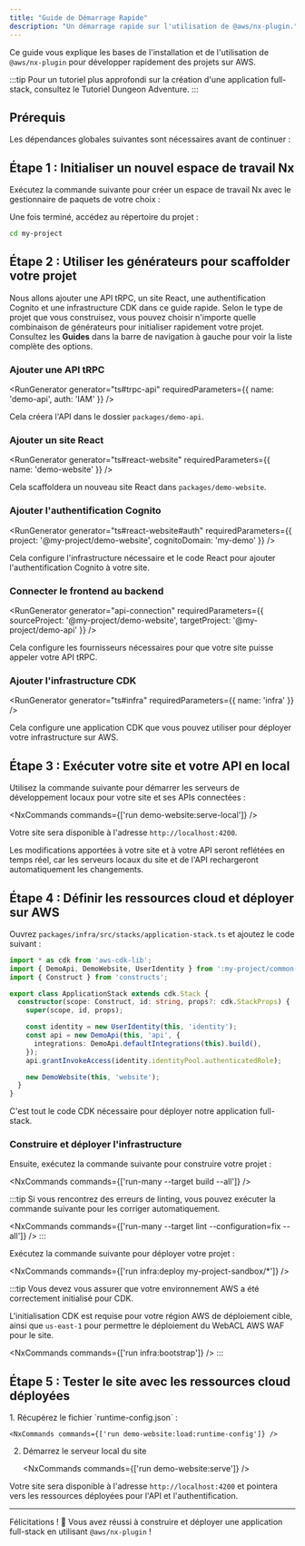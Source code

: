 ```yaml
---
title: "Guide de Démarrage Rapide"
description: "Un démarrage rapide sur l'utilisation de @aws/nx-plugin."
---
```





Ce guide vous explique les bases de l'installation et de l'utilisation de `@aws/nx-plugin` pour développer rapidement des projets sur AWS.

:::tip
Pour un tutoriel plus approfondi sur la création d'une application full-stack, consultez le <Link path="get_started/tutorials/dungeon-game/overview">Tutoriel Dungeon Adventure</Link>.
:::

## Prérequis

Les dépendances globales suivantes sont nécessaires avant de continuer :

<Snippet name="prerequisites" />

## Étape 1 : Initialiser un nouvel espace de travail Nx

Exécutez la commande suivante pour créer un espace de travail Nx avec le gestionnaire de paquets de votre choix :

<CreateNxWorkspaceCommand workspace="my-project" />

Une fois terminé, accédez au répertoire du projet :

```sh
cd my-project
```

## Étape 2 : Utiliser les générateurs pour scaffolder votre projet

Nous allons ajouter une API tRPC, un site React, une authentification Cognito et une infrastructure CDK dans ce guide rapide. Selon le type de projet que vous construisez, vous pouvez choisir n'importe quelle combinaison de générateurs pour initialiser rapidement votre projet. Consultez les __Guides__ dans la barre de navigation à gauche pour voir la liste complète des options.

### Ajouter une API tRPC

<RunGenerator generator="ts#trpc-api" requiredParameters={{ name: 'demo-api', auth: 'IAM' }} />

Cela créera l'API dans le dossier `packages/demo-api`.

### Ajouter un site React

<RunGenerator generator="ts#react-website" requiredParameters={{ name: 'demo-website' }} />

Cela scaffoldera un nouveau site React dans `packages/demo-website`.

### Ajouter l'authentification Cognito

<RunGenerator generator="ts#react-website#auth" requiredParameters={{ project: '@my-project/demo-website', cognitoDomain: 'my-demo' }} />

Cela configure l'infrastructure nécessaire et le code React pour ajouter l'authentification Cognito à votre site.

### Connecter le frontend au backend

<RunGenerator generator="api-connection" requiredParameters={{ sourceProject: '@my-project/demo-website', targetProject: '@my-project/demo-api' }} />

Cela configure les fournisseurs nécessaires pour que votre site puisse appeler votre API tRPC.

### Ajouter l'infrastructure CDK

<RunGenerator generator="ts#infra" requiredParameters={{ name: 'infra' }} />

Cela configure une application CDK que vous pouvez utiliser pour déployer votre infrastructure sur AWS.

## Étape 3 : Exécuter votre site et votre API en local

Utilisez la commande suivante pour démarrer les serveurs de développement locaux pour votre site et ses APIs connectées :

<NxCommands commands={['run demo-website:serve-local']} />

Votre site sera disponible à l'adresse `http://localhost:4200`.

Les modifications apportées à votre site et à votre API seront reflétées en temps réel, car les serveurs locaux du site et de l'API rechargeront automatiquement les changements.

## Étape 4 : Définir les ressources cloud et déployer sur AWS

Ouvrez `packages/infra/src/stacks/application-stack.ts` et ajoutez le code suivant :

```typescript
import * as cdk from 'aws-cdk-lib';
import { DemoApi, DemoWebsite, UserIdentity } from ':my-project/common-constructs';
import { Construct } from 'constructs';

export class ApplicationStack extends cdk.Stack {
  constructor(scope: Construct, id: string, props?: cdk.StackProps) {
    super(scope, id, props);

    const identity = new UserIdentity(this, 'identity');
    const api = new DemoApi(this, 'api', {
      integrations: DemoApi.defaultIntegrations(this).build(),
    });
    api.grantInvokeAccess(identity.identityPool.authenticatedRole);

    new DemoWebsite(this, 'website');
  }
}
```

C'est tout le code CDK nécessaire pour déployer notre application full-stack.

### Construire et déployer l'infrastructure

Ensuite, exécutez la commande suivante pour construire votre projet :

<NxCommands commands={['run-many --target build --all']} />

:::tip
Si vous rencontrez des erreurs de linting, vous pouvez exécuter la commande suivante pour les corriger automatiquement.

<NxCommands commands={['run-many --target lint --configuration=fix --all']} />
:::

Exécutez la commande suivante pour déployer votre projet :

<NxCommands commands={['run infra:deploy my-project-sandbox/*']} />

:::tip
Vous devez vous assurer que votre environnement AWS a été correctement initialisé pour CDK.

L'initialisation CDK est requise pour votre région AWS de déploiement cible, ainsi que `us-east-1` pour permettre le déploiement du WebACL AWS WAF pour le site.

<NxCommands commands={['run infra:bootstrap']} />
:::

## Étape 5 : Tester le site avec les ressources cloud déployées

<Steps>
1. Récupérez le fichier `runtime-config.json` :

    <NxCommands commands={['run demo-website:load:runtime-config']} />

2. Démarrez le serveur local du site

    <NxCommands commands={['run demo-website:serve']} />
</Steps>

Votre site sera disponible à l'adresse `http://localhost:4200` et pointera vers les ressources déployées pour l'API et l'authentification.

---

Félicitations ! 🎉 Vous avez réussi à construire et déployer une application full-stack en utilisant `@aws/nx-plugin` !